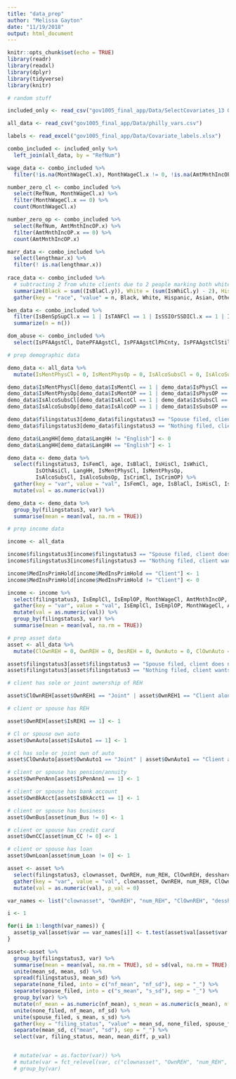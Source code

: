 ```yaml
---
title: "data_prep"
author: "Melissa Gayton"
date: "11/19/2018"
output: html_document
---
```


```r
knitr::opts_chunk$set(echo = TRUE)
library(readr)
library(readxl)
library(dplyr)
library(tidyverse)
library(knitr)
```

```r
# random stuff 

included_only <- read_csv("gov1005_final_app/Data/SelectCovariates_13 Oct 2016.csv")

all_data <- read_csv("gov1005_final_app/Data/philly_vars.csv")

labels <- read_excel("gov1005_final_app/Data/Covariate_labels.xlsx")

combo_included <- included_only %>%
  left_join(all_data, by = "RefNum")

wage_data <- combo_included %>%
  filter(!is.na(MonthWageCl.x), MonthWageCl.x != 0, !is.na(AmtMnthIncOP.x), AmtMnthIncOP.x != 0)

number_zero_cl <- combo_included %>%
  select(RefNum, MonthWageCl.x) %>%
  filter(MonthWageCl.x == 0) %>%
  count(MonthWageCl.x)

number_zero_op <- combo_included %>%
  select(RefNum, AmtMnthIncOP.x) %>%
  filter(AmtMnthIncOP.x == 0) %>%
  count(AmtMnthIncOP.x)

marr_data <- combo_included %>%
  select(lengthmar.x) %>%
  filter(! is.na(lengthmar.x))
  
race_data <- combo_included %>%
  # subtracting 2 from white clients due to 2 people marking both white and hispanic - counting white hispanics as just hispanic
  summarize(Black = sum((IsBlaCl.y)), White = (sum(IsWhiCl.y) - 2), Hispanic = sum(IsHisCl.y), Asian = sum(IsAsiCl), Other = sum(IsOthCl)) %>%
  gather(key = "race", "value" = n, Black, White, Hispanic, Asian, Other)

ben_data <- combo_included %>%
  filter(IsBenSpSupCl.x == 1 | IsTANFCl == 1 | IsSSIOrSSDICl.x == 1 | IsSSCl == 1 | IsOthRetCl == 1 | IsUnempCl == 1 | IsFdStmpCl.x == 1 | IsOthIncCl == 1) %>%
  summarize(n = n())

dom_abuse <- combo_included %>%
  select(IsPFAAgstCl, DatePFAAgstCl, IsPFAAgstClPhCnty, IsPFAAgstClStillEff, IsPFAProtCl.x, DatePFAProtCl, IsPFAProtClPhCnty, IsPFAProtClStillEff, IsPFAAgstOP.x)
```

```r
# prep demographic data

demo_data <- all_data %>%
  mutate(IsMentPhysCl = 0, IsMentPhysOp = 0, IsAlcoSubsCl = 0, IsAlcoSubsOp = 0)

demo_data$IsMentPhysCl[demo_data$IsMentCl == 1 | demo_data$IsPhysCl == 1] <- 1
demo_data$IsMentPhysOp[demo_data$IsMentOP == 1 | demo_data$IsPhysOP == 1] <- 1
demo_data$IsAlcoSubsCl[demo_data$IsAlcoCl == 1 | demo_data$IsSubsCl == 1] <- 1
demo_data$IsAlcoSubsOp[demo_data$IsAlcoOP == 1 | demo_data$IsSubsOP == 1] <- 1

demo_data$filingstatus3[demo_data$filingstatus3 == "Spouse filed, client does not want divorce" | demo_data$filingstatus3 == "Spouse filed, client wants divorce"] <- "Spouse filed"
demo_data$filingstatus3[demo_data$filingstatus3 == "Nothing filed, client wants divorce"] <- "Nothing filed"

demo_data$LangHH[demo_data$LangHH != "English"] <- 0
demo_data$LangHH[demo_data$LangHH == "English"] <- 1

demo_data <- demo_data %>%
  select(filingstatus3, IsFemCl, age, IsBlaCl, IsHisCl, IsWhiCl,
         IsOthAsiCl, LangHH, IsMentPhysCl, IsMentPhysOp,
         IsAlcoSubsCl, IsAlcoSubsOp, IsCrimCl, IsCrimOP) %>%
  gather(key = "var", value = "val", IsFemCl, age, IsBlaCl, IsHisCl, IsWhiCl, IsOthAsiCl, LangHH, IsMentPhysCl, IsMentPhysOp, IsAlcoSubsCl, IsAlcoSubsOp, IsCrimCl, IsCrimOP) %>%
  mutate(val = as.numeric(val))

demo_data <- demo_data %>%
  group_by(filingstatus3, var) %>%
  summarise(mean = mean(val, na.rm = TRUE))
```

```r
# prep income data

income <- all_data

income$filingstatus3[income$filingstatus3 == "Spouse filed, client does not want divorce" | income$filingstatus3 == "Spouse filed, client wants divorce"] <- "Spouse filed"
income$filingstatus3[income$filingstatus3 == "Nothing filed, client wants divorce"] <- "Nothing filed"

income$MedInsPrimHold[income$MedInsPrimHold == "Client"] <- 1
income$MedInsPrimHold[income$MedInsPrimHold != "Client"] <- 0

income <- income %>%
  select(filingstatus3, IsEmplCl, IsEmplOP, MonthWageCl, AmtMnthIncOP, IsFdStmpCl, IsSSIOrSSDICl, IsTANFCl, IsOthIncCl, IsPensSoleCl, IsPensSoleOP, IsMedInsCl, MedInsPrimHold) %>%
  gather(key = "var", value = "val", IsEmplCl, IsEmplOP, MonthWageCl, AmtMnthIncOP, IsFdStmpCl, IsSSIOrSSDICl, IsTANFCl, IsOthIncCl, IsPensSoleCl, IsPensSoleOP, IsMedInsCl, MedInsPrimHold) %>%
  mutate(val = as.numeric(val)) %>%
  group_by(filingstatus3, var) %>%
  summarise(mean = mean(val, na.rm = TRUE))
```

```r
# prep asset data
asset <- all_data %>%
  mutate(ClOwnREH = 0, OwnREH = 0, DesREH = 0, OwnAuto = 0, ClOwnAuto = 0, DesAuto = 0, OwnPenAnn = 0, DesPenAnn = 0, OwnBkAcct = 0, OwnBus = 0, OwnCC = 0, OwnLoan = 0)

asset$filingstatus3[asset$filingstatus3 == "Spouse filed, client does not want divorce" | asset$filingstatus3 == "Spouse filed, client wants divorce"] <- "spouse_filed"
asset$filingstatus3[asset$filingstatus3 == "Nothing filed, client wants divorce"] <- "none_filed"

# client has sole or joint ownership of REH

asset$ClOwnREH[asset$OwnREH1 == "Joint" | asset$OwnREH1 == "Client alone" | asset$OwnREH2 == "Joint" | asset$OwnREH2 == "Client alone" | asset$OwnREH3 == "Joint" | asset$OwnREH3 == "Client alone" | asset$OwnREHOth == "Joint" | asset$OwnREHOth == "Client alone"] <- 1

# client or spouse has REH

asset$OwnREH[asset$IsREH1 == 1] <- 1

# Cl or spouse own auto
asset$OwnAuto[asset$IsAuto1 == 1] <- 1

# cl has sole or joint own of auto
asset$ClOwnAuto[asset$OwnAuto1 == "Joint" | asset$OwnAuto1 == "Client alone" | asset$OwnAuto2 == "Joint" | asset$OwnAuto2 == "Client alone" | asset$OwnAuto3 == "Joint" | asset$OwnAuto3 == "Client alone"] <- 1

# client or spouse has pension/annuity
asset$OwnPenAnn[asset$IsPenAnn1 == 1] <- 1

# client or spouse has bank account
asset$OwnBkAcct[asset$IsBkAcct1 == 1] <- 1

# client or spouse has business
asset$OwnBus[asset$num_Bus != 0] <- 1

# client or spouse has credit card
asset$OwnCC[asset$num_CC != 0] <- 1

# client or spouse has loan
asset$OwnLoan[asset$num_Loan != 0] <- 1

asset <- asset %>%
  select(filingstatus3, clownasset, OwnREH, num_REH, ClOwnREH, desshareREH, OwnAuto,num_Auto, ClOwnAuto, desshareAuto, OwnPenAnn, num_PenAnn, clownPenAnn, dessharePenAnn, OwnBkAcct, num_BkAcct, clownBkAcct, desshareBkAcct, OwnBus, num_Bus, clownBus, desshareBus, OwnCC, num_CC, clownCC, desOPCC, OwnLoan, num_Loan, clownLoan, desOPLoan) %>%
  gather(key = "var", value = "val", clownasset, OwnREH, num_REH, ClOwnREH, desshareREH, OwnAuto, num_Auto, ClOwnAuto, desshareAuto, OwnPenAnn, num_PenAnn, clownPenAnn, dessharePenAnn, OwnBkAcct, num_BkAcct, clownBkAcct, desshareBkAcct, OwnBus, num_Bus, clownBus, desshareBus, OwnCC, num_CC, clownCC, desOPCC, OwnLoan, num_Loan, clownLoan, desOPLoan) %>%
  mutate(val = as.numeric(val), p_val = 0) 

var_names <- list("clownasset", "OwnREH", "num_REH", "ClOwnREH", "desshareREH", "OwnAuto", "num_Auto", "ClOwnAuto", "desshareAuto", "OwnPenAnn", "num_PenAnn", "clownPenAnn", "dessharePenAnn", "OwnBkAcct", "num_BkAcct", "clownBkAcct", "desshareBkAcct", "OwnBus", "num_Bus", "clownBus", "desshareBus", "OwnCC", "num_CC", "clownCC", "desOPCC", "OwnLoan", "num_Loan", "clownLoan", "desOPLoan")

i <- 1

for(i in 1:length(var_names)) {
  asset$p_val[asset$var == var_names[i]] <- t.test(asset$val[asset$var == var_names[i]] ~ asset$filingstatus3[asset$var == var_names[i]], conf.level = 0.95)$p.value
}

asset<-asset %>%
  group_by(filingstatus3, var) %>%
  summarise(mean = mean(val, na.rm = TRUE), sd = sd(val, na.rm = TRUE), p_val = mean(p_val)) %>%
  unite(mean_sd, mean, sd) %>%
  spread(filingstatus3, mean_sd) %>%
  separate(none_filed, into = c("nf_mean", "nf_sd"), sep = "_") %>%
  separate(spouse_filed, into = c("s_mean", "s_sd"), sep = "_") %>%
  group_by(var) %>%
  mutate(nf_mean = as.numeric(nf_mean), s_mean = as.numeric(s_mean), nf_sd = as.numeric(nf_sd), s_sd = as.numeric(s_sd), mean_diff = s_mean - nf_mean) %>%
  unite(none_filed, nf_mean, nf_sd) %>%
  unite(spouse_filed, s_mean, s_sd) %>%
  gather(key = "filing_status", "value" = mean_sd, none_filed, spouse_filed) %>%
  separate(mean_sd, c("mean", "sd"), sep = "_") %>%
  select(var, filing_status, mean, mean_diff, p_val)


  # mutate(var = as.factor(var)) %>%
  # mutate(var = fct_relevel(var, c("clownasset", "OwnREH", "num_REH", "ClOwnREH", "desshareREH", "OwnAuto", "num_Auto", "ClOwnAuto", "desshareAuto", "OwnPenAnn", "num_PenAnn", "clownPenAnn", "dessharePenAnn", "OwnBkAcct", "num_BkAcct", "clownBkAcct", "desshareBkAcct", "OwnBus", "num_Bus", "clownBus", "desshareBus", "OwnCC", "num_CC", "clownCC", "desOPCC", "OwnLoan", "num_Loan", "clownLoan", "desOPLoan"))) %>%
  # group_by(var)


```

